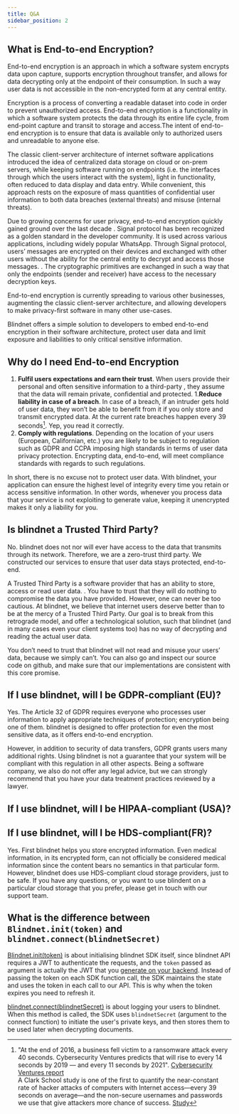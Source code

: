 ```yaml
---
title: Q&A
sidebar_position: 2
---
```


## What is End-to-end Encryption?
End-to-end encryption is an approach in which a software system encrypts data upon capture, supports encryption throughout transfer, and allows for data decrypting only at the endpoint of their consumption. In such a way user data is not accessible in the non-encrypted form at any central entity.

Encryption is a process of converting a readable dataset into code in order to prevent unauthorized access. End-to-end encryption is a functionality in which a software system protects the data through its entire life cycle, from end-point capture and transit to storage and access.The intent of end-to-end encryption is to ensure that data is available only to authorized users and unreadable to anyone else. 

The classic client-server architecture of internet software applications introduced the idea of centralized data storage on cloud or on-prem servers, while keeping software running on endpoints (i.e. the interfaces through which the users interact with the system), light in functionality, often reduced to data display and data entry. While convenient, this approach rests on the exposure of mass quantities of confidential user information to both data breaches (external threats) and misuse (internal threats).

Due to growing concerns for user privacy, end-to-end encryption quickly gained ground over the last decade . Signal protocol has been recognized as a golden standard in the developer community. It is used across various applications, including widely popular  WhatsApp. Through Signal protocol,  users’ messages are encrypted on their devices  and exchanged with other users without the ability for the central entity to decrypt and access those messages. . The cryptographic primitives are exchanged in such a way that only the endpoints (sender and receiver) have access to the necessary decryption keys. 

End-to-end encryption is currently spreading to various other businesses, augmenting the classic client-server architecture, and allowing developers to make privacy-first software in many other use-cases.

Blindnet offers a simple solution to developers to embed end-to-end encryption in their software architecture, protect user data and limit exposure and liabilities to only critical sensitive information. 

## Why do I need End-to-end Encryption

1. **Fulfil users expectations and earn their trust**.  When users provide their personal and often sensitive information to a third-party , they assume  that the  data will remain private, confidential and protected. 
1.**Reduce  liability in case of a breach**. In case of a breach, if an intruder gets hold of user data, they won’t be able to benefit from it if you only store and transmit encrypted data. At the current rate breaches happen every 39 seconds[^1]. Yep, you read it correctly. 
1. **Comply with  regulations**. Depending on the location of your users (European, Californian, etc.) you are likely to be subject to regulation such as GDPR and CCPA imposing high standards in terms of user data privacy protection. Encrypting data, end-to-end, will meet compliance standards  with regards to such regulations.

In short, there is no excuse not to protect user data. With blindnet, your application can ensure the highest level of integrity every time you retain or access sensitive information. 
In other words, whenever you process data that your service is not exploiting to generate value, keeping it unencrypted makes it only a liability for you.

## Is blindnet a Trusted Third Party?
No. blindnet does not nor will ever have access to the data that transmits through its network. Therefore, we are a zero-trust third party. We constructed our services to ensure that user data stays protected, end-to-end.

A Trusted Third Party is a software provider that has an ability to store, access or read user data. . You have to trust that they will do nothing to compromise the data you have provided.
However, one can never be too cautious. At blindnet, we believe that internet users deserve better than to be at the mercy of a Trusted Third Party. Our goal is to break from this retrograde model, and offer a technological solution, such that blindnet (and in many cases even your client systems too) has no way of decrypting and reading the actual user data. 

You don’t need to trust that blindnet will not read and misuse your users’ data, because we simply can’t. You can also go and inspect our source code on github, and make sure that our implementations are consistent with this core promise. 

## If I use blindnet, will I be GDPR-compliant (EU)?
Yes. The Article 32 of GDPR requires everyone who processes user information to apply appropriate techniques of protection; encryption being one of them. blindnet is designed to offer protection for even the most sensitive data, as it offers end-to-end encryption.

However, in addition to security of data transfers, GDPR grants users many additional rights. Using blindnet is not a guarantee that your system will be compliant with this regulation in all other aspects. Being a software company, we also do not offer any legal advice, but we can strongly recommend that you have your data treatment practices reviewed by a lawyer.


## If I use blindnet, will I be HIPAA-compliant (USA)?

## If I use blindnet, will I be HDS-compliant(FR)?
Yes. First blindnet helps you store encrypted information. Even medical information, in its encrypted form, can not officially be considered medical information since the content bears no semantics in that particular form. However, blindnet does use HDS-compliant cloud storage providers, just to be safe. If you have any questions, or you want to use blindent on a particular cloud storage that you prefer, please get in touch with our support team.

## What is the difference between `Blindnet.init(token)` and `blindnet.connect(blindnetSecret)`
[Blindnet.init(token)](../guides/installation#client-sdk-2) is about initialising blindnet SDK itself, since blindnet API requires a JWT to authenticate the requests, and the `token` passed as argument is actually the JWT that you [generate on your backend](../guides/managing_users_access#creating-user-tokens). Instead of passing the token on each SDK function call, the SDK maintains the state and uses the token in each call to our API. This is why when the token expires you need to refresh it.

[blindnet.connect(blindnetSecret)](../guides/managing_users_access#registering-and-logging-users-in-blindnet) is about logging your users to blindnet. When this method is called, the SDK uses `blindnetSecret` (argument to the connect function) to initiate the user's private keys, and then stores them to be used later when decrypting documents.

[^1]:
    "At the end of 2016, a business fell victim to a ransomware attack every 40 seconds. Cybersecurity Ventures predicts that will rise to every 14 seconds by 2019 — and every 11 seconds by 2021". [Cybersecurity Ventures report](https://www.herjavecgroup.com/wp-content/uploads/2018/12/CV-HG-2019-Official-Annual-Cybercrime-Report.pdf)  
    A Clark School study is one of the first to quantify the near-constant rate of hacker attacks of computers with Internet access—every 39 seconds on average—and the non-secure usernames and passwords we use that give attackers more chance of success. [Study](https://eng.umd.edu/news/story/study-hackers-attack-every-39-seconds)